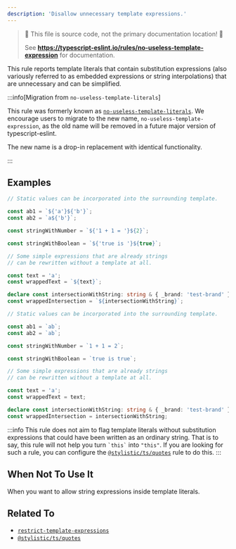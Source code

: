 ```yaml
---
description: 'Disallow unnecessary template expressions.'
---
```



> 🛑 This file is source code, not the primary documentation location! 🛑
>
> See **https://typescript-eslint.io/rules/no-useless-template-expression** for documentation.

This rule reports template literals that contain substitution expressions (also variously referred to as embedded expressions or string interpolations) that are unnecessary and can be simplified.

:::info[Migration from `no-useless-template-literals`]

This rule was formerly known as [`no-useless-template-literals`](./no-useless-template-literals.mdx).
We encourage users to migrate to the new name, `no-useless-template-expression`, as the old name will be removed in a future major version of typescript-eslint.

The new name is a drop-in replacement with identical functionality.

:::

## Examples

<Tabs>
<TabItem value="❌ Incorrect">

```ts
// Static values can be incorporated into the surrounding template.

const ab1 = `${'a'}${'b'}`;
const ab2 = `a${'b'}`;

const stringWithNumber = `${'1 + 1 = '}${2}`;

const stringWithBoolean = `${'true is '}${true}`;

// Some simple expressions that are already strings
// can be rewritten without a template at all.

const text = 'a';
const wrappedText = `${text}`;

declare const intersectionWithString: string & { _brand: 'test-brand' };
const wrappedIntersection = `${intersectionWithString}`;
```

</TabItem>
<TabItem value="✅ Correct">

```ts
// Static values can be incorporated into the surrounding template.

const ab1 = `ab`;
const ab2 = `ab`;

const stringWithNumber = `1 + 1 = 2`;

const stringWithBoolean = `true is true`;

// Some simple expressions that are already strings
// can be rewritten without a template at all.

const text = 'a';
const wrappedText = text;

declare const intersectionWithString: string & { _brand: 'test-brand' };
const wrappedIntersection = intersectionWithString;
```

</TabItem>
</Tabs>

:::info
This rule does not aim to flag template literals without substitution expressions that could have been written as an ordinary string.
That is to say, this rule will not help you turn `` `this` `` into `"this"`.
If you are looking for such a rule, you can configure the [`@stylistic/ts/quotes`](https://eslint.style/rules/ts/quotes) rule to do this.
:::

## When Not To Use It

When you want to allow string expressions inside template literals.

## Related To

- [`restrict-template-expressions`](./restrict-template-expressions.mdx)
- [`@stylistic/ts/quotes`](https://eslint.style/rules/ts/quotes)
